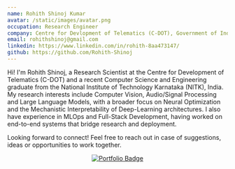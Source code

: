 ```yaml
---
name: Rohith Shinoj Kumar
avatar: /static/images/avatar.png
occupation: Research Engineer
company: Centre for Devlopment of Telematics (C-DOT), Government of India
email: rohithshinoj@gmail.com
linkedin: https://www.linkedin.com/in/rohith-8aa473147/
github: https://github.com/Rohith-Shinoj
---
```


Hi! I'm Rohith Shinoj, a Research Scientist at the Centre for Development of Telematics (C-DOT) and a recent Computer Science and Engineering graduate from the National Institute of Technology Karnataka (NITK), India.
My research interests include Computer Vision, Audio/Signal Processing and Large Language Models, with a broader focus on Neural Optimization and the Mechanistic Interpretability of Deep-Learning architectures.
I also have experience in MLOps and Full-Stack Development, having worked on end-to-end systems that bridge research and deployment.

Looking forward to connect! Feel free to reach out in case of suggestions, ideas or opportunities to work together.

<div align="center">
  <a href="https://www.rohithshinoj.com" target="_blank">
    <img
      src="https://img.shields.io/badge/View%20Portfolio-%230077B5?style=for-the-badge&logo=internet-explorer&logoColor=white"
      alt="Portfolio Badge"
    />
  </a>
</div>
